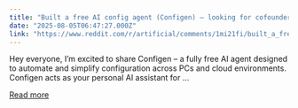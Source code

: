 ```yaml
---
title: "Built a free AI config agent (Configen) – looking for cofounder & feedback!"
date: "2025-08-05T06:47:27.000Z"
link: "https://www.reddit.com/r/artificial/comments/1mi21fi/built_a_free_ai_config_agent_configen_looking_for/"
---
```


Hey everyone,
 I’m excited to share Configen – a fully free AI agent designed to automate and simplify configuration across PCs and cloud environments. Configen acts as your personal AI assistant for ...

[Read more](https://www.reddit.com/r/artificial/comments/1mi21fi/built_a_free_ai_config_agent_configen_looking_for/)
